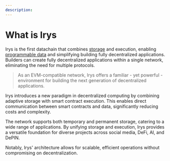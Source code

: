 ```yaml
---
description:
---
```


# What is Irys

Irys is the first datachain that combines [storage](/overview/storage) and execution, enabling [programmable data](/overview/execution/programmable-data) and simplifying building fully decentralized applications. Builders can create fully decentralized applications within a single network, eliminating the need for multiple protocols.

> As an EVM-compatible network, Irys offers a familiar - yet powerful - environment for building the next generation of decentralized applications.

Irys introduces a new paradigm in decentralized computing by combining adaptive storage with smart contract execution. This enables direct communication between smart contracts and data, significantly reducing costs and complexity.

The network supports both temporary and permanent storage, catering to a wide range of applications. By unifying storage and execution, Irys provides a versatile foundation for diverse projects across social media, DeFi, AI, and DePIN.

Notably, Irys' architecture allows for scalable, efficient operations without compromising on decentralization.
